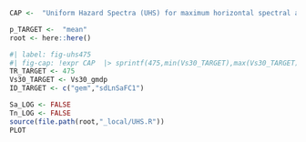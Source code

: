 

```r
CAP <-  "Uniform Hazard Spectra (UHS) for maximum horizontal spectral accelerations Sa(Tn) in [g] with 5%% critical damping assuming annual exceedance probabilities of 1/%d [1/yr]. Spectral ordinates were calibrated for site conditions with Vs30 ranging from %d to %d [m/s]. Conceptual PSHA model based on @GEM2023PNG. "

p_TARGET <-  "mean"
root <- here::here()          


```

```r
#| label: fig-uhs475
#| fig-cap: !expr CAP  |> sprintf(475,min(Vs30_TARGET),max(Vs30_TARGET))
TR_TARGET <- 475
Vs30_TARGET <- Vs30_gmdp
ID_TARGET <- c("gem","sdLnSaFC1")

Sa_LOG <- FALSE
Tn_LOG <- FALSE
source(file.path(root,"_local/UHS.R"))
PLOT
```




